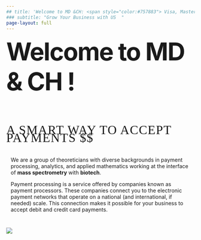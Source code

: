 ```yaml
---
## title: 'Welcome to MD &CH: <span style="color:#757883"> Visa, Master Card, Amex, Discover..</span>'
### subtitle: "Grow Your Business with US  "
page-layout: full
---
```

<div class="gradient-text">

<span style="font-size: 4.1rem; letter-spacing: -2px; font-weight:700;">
Welcome to MD & CH ! <br>
<br>
</span>
<span style="font-size: 2.1rem; letter-spacing: 1.5px; line-height: 0.6; font-family:Economica; text-transform:uppercase;">
A Smart Way to Accept Payments $$
</span>
</div>

::::{.cmm-background}
::: {.content-container}
::: {.top-story }


::: grid
::: {.g-col-10 .g-col-lg-10 .top-story-text .sand-background style="padding: 12px;"}

We are a group of theoreticians with diverse backgrounds in payment processing, analytics, and applied mathematics working at the interface of **mass spectrometry** with **biotech**. 

Payment processing is a service offered by companies known as payment processors. These companies connect you to the electronic payment networks that operate on a national (and international, if needed) scale. This connection makes it possible for your business to accept debit and credit card payments.
:::

:::
![](/img/background-3.jpg) 


:::
:::
::::

